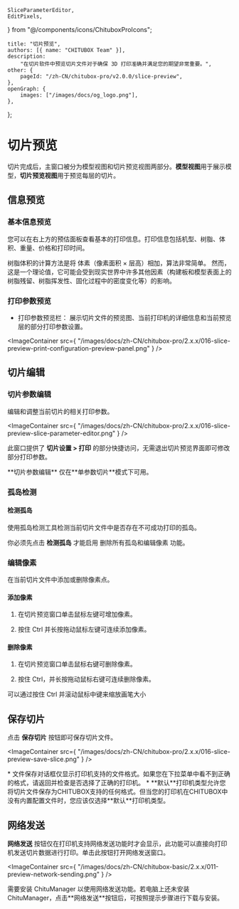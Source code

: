 	SliceParameterEditor,
	EditPixels,
} from "@/components/icons/ChituboxProIcons";

	title: "切片预览",
	authors: [{ name: "CHITUBOX Team" }],
	description:
		"在切片软件中预览切片文件对于确保 3D 打印准确并满足您的期望非常重要。",
	other: {
		pageId: "/zh-CN/chitubox-pro/v2.0.0/slice-preview",
	},
	openGraph: {
		images: ["/images/docs/og_logo.png"],
	},
};

# 切片预览

切片完成后，主窗口被分为模型视图和切片预览视图两部分。**模型视图**用于展示模型，**切片预览视图**用于预览每层的切片。

## 信息预览

### 基本信息预览

您可以在右上方的预估面板查看基本的打印信息。打印信息包括机型、树脂、体积、重量、价格和打印时间。

<Admonition type="note" title="注意">
	树脂体积的计算方法是将 体素（像素面积 × 层高）相加，算法非常简单。
	然而，这是一个理论值，它可能会受到现实世界中许多其他因素（构建板和模型表面上的树脂残留、树脂挥发性、固化过程中的密度变化等）的影响。
</Admonition>

### 打印参数预览

-   打印参数预览栏： 展示切片文件的预览图、当前打印机的详细信息和当前预览层的部分打印参数设置。

<ImageContainer
	src={
		"/images/docs/zh-CN/chitubox-pro/2.x.x/016-slice-preview-print-configuration-preview-panel.png"
	}
/>

## 切片编辑

### 切片参数编辑

<SliceParameterEditor /> 编辑和调整当前切片的相关打印参数。

<ImageContainer
	src={
		"/images/docs/zh-CN/chitubox-pro/2.x.x/016-slice-preview-slice-parameter-editor.png"
	}
/>

此窗口提供了 **切片设置 > 打印** 的部分快捷访问，无需退出切片预览界面即可修改部分打印参数。

<Admonition type="note" title="注意">
	**切片参数编辑** 仅在**单参数切片**模式下可用。
</Admonition>

### 孤岛检测

#### 检测孤岛

使用<Link href="/zh-CN/chitubox-pro/latest/risk-detection#孤岛检测">孤岛检测</Link>工具检测当前切片文件中是否存在不可成功打印的孤岛。

<Admonition type="note" title="注意">
	你必须先点击 <b>检测孤岛</b> 才能启用
	<Link href="/zh-CN/chitubox-pro/latest/risk-detection#删除孤岛">删除所有孤岛</Link>和<Link href="#编辑像素">编辑像素</Link> 功能。
</Admonition>

### 编辑像素

<EditPixels /> 在当前切片文件中添加或删除像素点。

#### 添加像素

1. 在切片预览窗口单击鼠标左键可增加像素。

1. 按住 Ctrl 并长按拖动鼠标左键可连续添加像素。

#### 删除像素

1. 在切片预览窗口单击鼠标右键可删除像素。

1. 按住 Ctrl，并长按拖动鼠标右键可连续删除像素。

<Admonition type="tip" title="提示">
	可以通过按住 Ctrl 并滚动鼠标中键来缩放画笔大小
</Admonition>

## 保存切片

点击 **保存切片** 按钮即可保存切片文件。

<ImageContainer
	src={
		"/images/docs/zh-CN/chitubox-pro/2.x.x/016-slice-preview-save-slice.png"
	}
/>

<Admonition type="note" title="注意">
	* 文件保存对话框仅显示打印机支持的文件格式。如果您在下拉菜单中看不到正确的格式，请返回并检查是否选择了正确的打印机。
    * **默认**打印机类型允许您将切片文件保存为CHITUBOX支持的任何格式。但当您的打印机在CHITUBOX中没有内置配置文件时，您应该仅选择**默认**打印机类型。
</Admonition>

## 网络发送

**网络发送** 按钮仅在打印机支持网络发送功能时才会显示，此功能可以直接向打印机发送切片数据进行打印。单击此按钮打开<Link href="/zh-CN/chitu-manager/latest/ui-and-features/network-sending">网络发送窗口</Link>。

<ImageContainer
	src={
		"/images/docs/zh-CN/chitubox-basic/2.x.x/011-preview-network-sending.png"
	}
/>

<Admonition type="note" title="注意">
	需要安装 ChituManager 以使用网络发送功能。若电脑上还未安装
	ChituManager，点击**网络发送**按钮后，可按照提示步骤进行下载与安装。
</Admonition>
